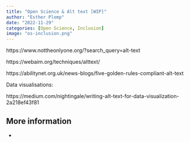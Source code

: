 ```yaml
---
title: "Open Science & Alt text [WIP]"
author: "Esther Plomp"
date: "2022-11-29"
categories: [Open Science, Inclusion]
image: "os-inclusion.png"
---
```


https://www.nottheonlyone.org/?search_query=alt-text

https://webaim.org/techniques/alttext/

https://abilitynet.org.uk/news-blogs/five-golden-rules-compliant-alt-text

Data visualisations:

https://medium.com/nightingale/writing-alt-text-for-data-visualization-2a218ef43f81

## More information

-   
